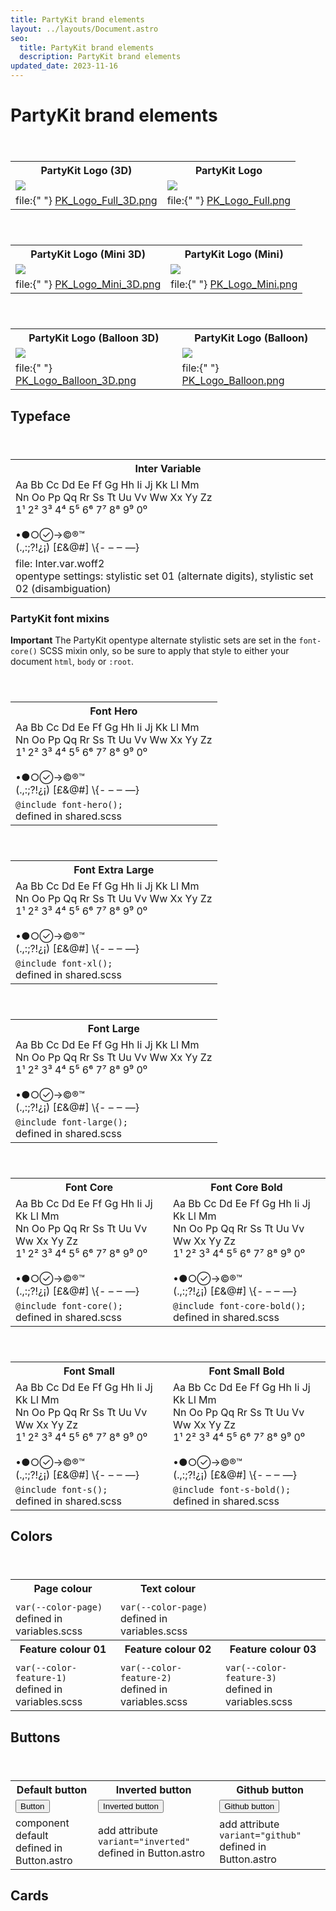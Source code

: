 ```yaml
---
title: PartyKit brand elements
layout: ../layouts/Document.astro
seo:
  title: PartyKit brand elements
  description: PartyKit brand elements
updated_date: 2023-11-16
---
```



# PartyKit brand elements

<div class="overflow-x-auto">
  <table>
    <tbody>
      <header>
        <th>PartyKit Logo (3D)</th>
        <th>PartyKit Logo</th>
      </header>
      <tr>
        <td>
          <img src="/assets/logo/PK_Logo_Full_3D.png" />
        </td>
        <td>
          <img src="/assets/logo/PK_Logo_Full.png" />
        </td>
      </tr>
      <tr>
        <td>
          file:{" "}
          <a href="/assets/logo/PK_Logo_Full_3D.png" download>
            PK_Logo_Full_3D.png
          </a>
        </td>
        <td>
          file:{" "}
          <a href="/assets/logo/PK_Logo_Full.png" download>
            PK_Logo_Full.png
          </a>
        </td>
      </tr>
    </tbody>
  </table>
</div>

<div class="overflow-x-auto">
  <table>
    <tbody>
      <header>
        <th>PartyKit Logo (Mini 3D)</th>
        <th>PartyKit Logo (Mini)</th>
      </header>
      <tr>
        <td>
          <img src="/assets/logo/PK_Logo_Mini_3D.png" />
        </td>
        <td>
          <img src="/assets/logo/PK_Logo_Mini.png" />
        </td>
      </tr>
      <tr>
        <td>
          file:{" "}
          <a href="/assets/logo/PK_Logo_Mini_3D.png" download>
            PK_Logo_Mini_3D.png
          </a>
        </td>
        <td>
          file:{" "}
          <a href="/assets/logo/PK_Logo_Mini.png" download>
            PK_Logo_Mini.png
          </a>
        </td>
      </tr>
    </tbody>
  </table>
</div>

<div class="overflow-x-auto">
  <table>
    <tbody>
      <header>
        <th>PartyKit Logo (Balloon 3D)</th>
        <th>PartyKit Logo (Balloon)</th>
      </header>
      <tr>
        <td>
          <img src="/assets/logo/PK_Logo_Balloon_3D.png" />
        </td>
        <td>
          <img src="/assets/logo/PK_Logo_Balloon.png" />
        </td>
      </tr>
      <tr>
        <td>
          file:{" "}
          <a href="/assets/logo/PK_Logo_Balloon_3D.png" download>
            PK_Logo_Balloon_3D.png
          </a>
        </td>
        <td>
          file:{" "}
          <a href="/assets/logo/PK_Logo_Balloon.png" download>
            PK_Logo_Balloon.png
          </a>
        </td>
      </tr>
    </tbody>
  </table>
</div>

## Typeface

<div class='overflow-x-auto'>
<table>
  <tbody>
    <header>
      <th>Inter Variable</th>
    </header>
    <tr>
      <td>
        <div id="brand-element-font">
          Aa Bb Cc Dd Ee Ff Gg Hh Ii Jj Kk Ll Mm <br />
          Nn Oo Pp Qq Rr Ss Tt Uu Vv Ww Xx Yy Zz <br />
          1¹ 2² 3³ 4⁴ 5⁵ 6⁶ 7⁷ 8⁸ 9⁹ 0⁰ <br />
          <br />
          •●○→©®™ <br />
          (.,:;?!¿¡) [£&@#] \{- – ‒ —}
        </div>
      </td>
    </tr>
    <tr>
      <td>
        file: Inter.var.woff2 <br />
        opentype settings: stylistic set 01 (alternate digits), stylistic set 02 (disambiguation)
      </td>
    </tr>
  </tbody>
</table>
</div>

### PartyKit font mixins

**Important** The PartyKit opentype alternate stylistic sets are set in the <code>font-core()</code> SCSS mixin only, so be sure to apply that style to either your document <code>html</code>, <code>body</code> or <code>:root</code>.

<div class='overflow-x-auto'>
<table>
  <tbody>
    <header>
      <th>Font Hero</th>
    </header>
    <tr>
      <td>
        <div id="brand-element-font-hero">
          Aa Bb Cc Dd Ee Ff Gg Hh Ii Jj Kk Ll Mm <br />
          Nn Oo Pp Qq Rr Ss Tt Uu Vv Ww Xx Yy Zz <br />
          1¹ 2² 3³ 4⁴ 5⁵ 6⁶ 7⁷ 8⁸ 9⁹ 0⁰ <br />
          <br />
          •●○→©®™ <br />
          (.,:;?!¿¡) [£&@#] \{- – ‒ —}
        </div>
      </td>
    </tr>
    <tr>
      <td>
        <code>@include font-hero();</code> <br />
        defined in shared.scss
      </td>
    </tr>
  </tbody>
</table>
</div>

<div class='overflow-x-auto'>
<table>
  <tbody>
    <header>
      <th>Font Extra Large</th>
    </header>
    <tr>
      <td>
        <div id="brand-element-font-xl">
          Aa Bb Cc Dd Ee Ff Gg Hh Ii Jj Kk Ll Mm <br />
          Nn Oo Pp Qq Rr Ss Tt Uu Vv Ww Xx Yy Zz <br />
          1¹ 2² 3³ 4⁴ 5⁵ 6⁶ 7⁷ 8⁸ 9⁹ 0⁰ <br />
          <br />
          •●○→©®™ <br />
          (.,:;?!¿¡) [£&@#] \{- – ‒ —}
        </div>
      </td>
    </tr>
    <tr>
      <td>
        <code>@include font-xl();</code> <br />
        defined in shared.scss
      </td>
    </tr>
  </tbody>
</table>
</div>

<div class='overflow-x-auto'>
<table>
  <tbody>
    <header>
      <th>Font Large</th>
    </header>
    <tr>
      <td>
        <div id="brand-element-font-l">
          Aa Bb Cc Dd Ee Ff Gg Hh Ii Jj Kk Ll Mm <br />
          Nn Oo Pp Qq Rr Ss Tt Uu Vv Ww Xx Yy Zz <br />
          1¹ 2² 3³ 4⁴ 5⁵ 6⁶ 7⁷ 8⁸ 9⁹ 0⁰ <br />
          <br />
          •●○→©®™ <br />
          (.,:;?!¿¡) [£&@#] \{- – ‒ —}
        </div>
      </td>
    </tr>
    <tr>
      <td>
        <code>@include font-large();</code> <br />
        defined in shared.scss
      </td>
    </tr>
  </tbody>
</table>
</div>

<div class='overflow-x-auto'>
<table>
  <tbody>
    <header>
      <th>Font Core</th>
      <th>Font Core Bold</th>
    </header>
    <tr>
      <td>
        <div id="brand-element-font-core">
          Aa Bb Cc Dd Ee Ff Gg Hh Ii Jj Kk Ll Mm <br />
          Nn Oo Pp Qq Rr Ss Tt Uu Vv Ww Xx Yy Zz <br />
          1¹ 2² 3³ 4⁴ 5⁵ 6⁶ 7⁷ 8⁸ 9⁹ 0⁰ <br />
          <br />
          •●○→©®™ <br />
          (.,:;?!¿¡) [£&@#] \{- – ‒ —}
        </div>
      </td>
      <td>
        <div id="brand-element-font-core-bold">
          Aa Bb Cc Dd Ee Ff Gg Hh Ii Jj Kk Ll Mm <br />
          Nn Oo Pp Qq Rr Ss Tt Uu Vv Ww Xx Yy Zz <br />
          1¹ 2² 3³ 4⁴ 5⁵ 6⁶ 7⁷ 8⁸ 9⁹ 0⁰ <br />
          <br />
          •●○→©®™ <br />
          (.,:;?!¿¡) [£&@#] \{- – ‒ —}
        </div>
      </td>
    </tr>
    <tr>
      <td>
        <code>@include font-core();</code> <br />
        defined in shared.scss
      </td>
      <td>
        <code>@include font-core-bold();</code> <br />
        defined in shared.scss
      </td>
    </tr>
  </tbody>
</table>
</div>

<div class='overflow-x-auto'>
<table>
  <tbody>
    <header>
      <th>Font Small</th>
      <th>Font Small Bold</th>
    </header>
    <tr>
      <td>
        <div id="brand-element-font-small">
          Aa Bb Cc Dd Ee Ff Gg Hh Ii Jj Kk Ll Mm <br />
          Nn Oo Pp Qq Rr Ss Tt Uu Vv Ww Xx Yy Zz <br />
          1¹ 2² 3³ 4⁴ 5⁵ 6⁶ 7⁷ 8⁸ 9⁹ 0⁰ <br />
          <br />
          •●○→©®™ <br />
          (.,:;?!¿¡) [£&@#] \{- – ‒ —}
        </div>
      </td>
      <td>
        <div id="brand-element-font-small-bold">
          Aa Bb Cc Dd Ee Ff Gg Hh Ii Jj Kk Ll Mm <br />
          Nn Oo Pp Qq Rr Ss Tt Uu Vv Ww Xx Yy Zz <br />
          1¹ 2² 3³ 4⁴ 5⁵ 6⁶ 7⁷ 8⁸ 9⁹ 0⁰ <br />
          <br />
          •●○→©®™ <br />
          (.,:;?!¿¡) [£&@#] \{- – ‒ —}
        </div>
      </td>
    </tr>
    <tr>
      <td>
        <code>@include font-s();</code> <br />
        defined in shared.scss
      </td>
      <td>
        <code>@include font-s-bold();</code> <br />
        defined in shared.scss
      </td>
    </tr>
  </tbody>
</table>
</div>

## Colors

<div class="overflow-x-auto">
  <table>
    <tbody>
      <header>
        <th>Page colour</th>
        <th>Text colour</th>
        <th></th>
      </header>
      <tr>
        <td>
          <div id="brand-element-color-page"></div>
        </td>
        <td>
          <div id="brand-element-color-text"></div>
        </td>
        <td></td>
      </tr>
      <tr>
        <td>
          <code>var(--color-page)</code> <br />
          defined in variables.scss
        </td>
        <td>
          <code>var(--color-page)</code> <br />
          defined in variables.scss
        </td>
        <td></td>
      </tr>
      <header>
        <th>Feature colour 01</th>
        <th>Feature colour 02</th>
        <th>Feature colour 03</th>
      </header>
      <tr>
        <td>
          <div id="brand-element-color-feature-1"></div>
        </td>
        <td>
          <div id="brand-element-color-feature-2"></div>
        </td>
        <td>
          <div id="brand-element-color-feature-3"></div>
        </td>
      </tr>
      <tr>
        <td>
          <code>var(--color-feature-1)</code> <br />
          defined in variables.scss
        </td>
        <td>
          <code>var(--color-feature-2)</code> <br />
          defined in variables.scss
        </td>
        <td>
          <code>var(--color-feature-3)</code> <br />
          defined in variables.scss
        </td>
      </tr>
    </tbody>
  </table>
</div>

## Buttons

<div class="overflow-x-auto">
  <table>
    <tbody>
      <header>
        <th>Default button</th>
        <th>Inverted button</th>
        <th>Github button</th>
      </header>
      <tr>
        <td>
          <Button url="#">Button</Button>
        </td>
        <td>
          <Button variant="inverted" url="#">
            Inverted button
          </Button>
        </td>
        <td>
          <Button variant="github" url="#">
            Github button
          </Button>
        </td>
      </tr>
      <tr>
        <td>
          component default <br />
          defined in Button.astro
        </td>
        <td>
          add attribute <code>variant="inverted"</code> <br />
          defined in Button.astro
        </td>
        <td>
          add attribute <code>variant="github"</code> <br />
          defined in Button.astro
        </td>
      </tr>
    </tbody>
  </table>
</div>

## Cards

